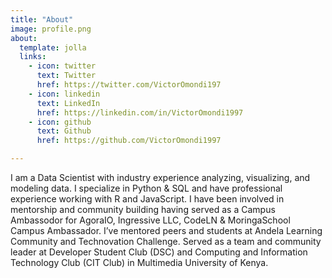 ```yaml
---
title: "About"
image: profile.png
about:
  template: jolla
  links:
    - icon: twitter
      text: Twitter
      href: https://twitter.com/VictorOmondi197
    - icon: linkedin
      text: LinkedIn
      href: https://linkedin.com/in/VictorOmondi1997
    - icon: github
      text: Github
      href: https://github.com/VictorOmondi1997

---
```


I am a Data Scientist with industry experience analyzing, visualizing, and modeling data. I specialize in Python & SQL and have professional experience working with R and JavaScript. I have been involved in mentorship and community building having served as a Campus Ambassodor for AgoraIO, Ingressive LLC, CodeLN & MoringaSchool Campus Ambassador. I've mentored peers and students at Andela Learning Community and Technovation Challenge.
Served as a team and community leader at Developer Student Club (DSC) and Computing and Information Technology Club (CIT Club) in Multimedia University of Kenya.
